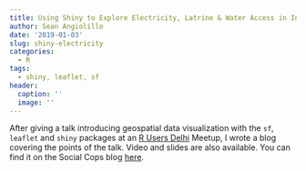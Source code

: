 ```yaml
---
title: Using Shiny to Explore Electricity, Latrine & Water Access in India
author: Sean Angiolillo
date: '2019-01-03'
slug: shiny-electricity
categories:
  - R
tags:
  - shiny, leaflet, sf
header:
  caption: ''
  image: ''
---
```


After giving a talk introducing geospatial data visualization with the `sf`, `leaflet` and `shiny` packages at an [R Users Delhi](https://twitter.com/rusersdelhi) Meetup, I wrote a blog covering the points of the talk. Video and slides are also available. You can find it on the Social Cops blog [here](https://blog.socialcops.com/technology/data-science/shiny-electricity-latrine-water-india/).